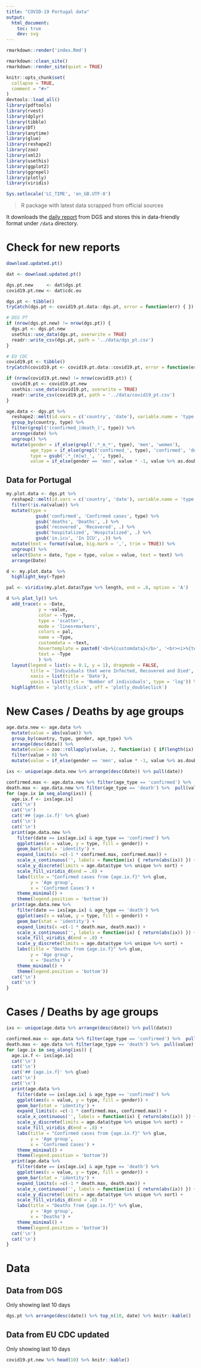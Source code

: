 ```yaml
---
title: "COVID-19 Portugal data"
output: 
  html_document:
    toc: true
    dev: svg
---
```


```r
rmarkdown::render('index.Rmd')
```

```r
rmarkdown::clean_site()
rmarkdown::render_site(quiet = TRUE)
```


```r
knitr::opts_chunk$set(
  collapse = TRUE,
  comment = "#>"
)
devtools::load_all()
library(pdftools)
library(rvest)
library(dplyr)
library(tibble)
library(DT)
library(anytime)
library(glue)
library(reshape2)
library(zoo)
library(xml2)
library(usethis)
library(ggplot2)
library(ggrepel)
library(plotly)
library(viridis)

Sys.setlocale('LC_TIME', 'en_GB.UTF-8')
```

> R package with latest data scrapped from official sources

It downloads the [daily report](https://covid19.min-saude.pt/relatorio-de-situacao/) from DGS and stores this in data-friendly format under `/data` directory.

# Check for new reports

```r
download.updated.pt()
```


```r
dat <- download.updated.pt()

dgs.pt.new     <- dat$dgs.pt 
covid19.pt.new <- dat$cdc.eu
```

```r
dgs.pt <- tibble()
tryCatch(dgs.pt <- covid19.pt.data::dgs.pt, error = function(err) { })

# DGS PT
if (nrow(dgs.pt.new) != nrow(dgs.pt)) {
  dgs.pt <- dgs.pt.new 
  usethis::use_data(dgs.pt, overwrite = TRUE)
  readr::write_csv(dgs.pt, path = '../data/dgs_pt.csv')
}

# EU CDC
covid19.pt <- tibble()
tryCatch(covid19.pt <- covid19.pt.data::covid19.pt, error = function(err) { })

if (nrow(covid19.pt.new) != nrow(covid19.pt)) {
  covid19.pt <- covid19.pt.new
  usethis::use_data(covid19.pt, overwrite = TRUE)
  readr::write_csv(covid19.pt, path = '../data/covid19_pt.csv')
}

```

```r
age.data <- dgs.pt %>% 
  reshape2::melt(id.vars = c('country', 'date'), variable.name = 'type') %>% 
  group_by(country, type) %>% 
  filter(grepl('(confirmed_|death_)', type)) %>% 
  arrange(date) %>% 
  ungroup() %>% 
  mutate(gender = if_else(grepl('.*_m_*', type), 'men', 'women'),
         age_type = if_else(grepl('confirmed_', type), 'confirmed', 'death'),
         type = gsub('.*_(m|w)_', '', type),
         value = if_else(gender == 'men', value * -1, value %>% as.double))
```

## Data for Portugal

```r
my.plot.data <- dgs.pt %>% 
  reshape2::melt(id.vars = c('country', 'date'), variable.name = 'type', measure.vars = c('tests', 'deaths', 'confirmed', 'hospitalized', 'in.icu', 'recovered')) %>% 
  filter(!is.na(value)) %>% 
  mutate(type = 
           gsub('confirmed', 'Confirmed cases', type) %>% 
           gsub('deaths', 'Deaths', .) %>% 
           gsub('recovered', 'Recovered', .) %>% 
           gsub('hospitalized', 'Hospitalized', .) %>% 
           gsub('in.icu', 'In ICU', .)) %>% 
  mutate(text = format(value, big.mark = ',', trim = TRUE)) %>%
  ungroup() %>% 
  select(Date = date, Type = type, value = value, text = text) %>% 
  arrange(Date) 

d <- my.plot.data  %>%  
  highlight_key(~Type)

pal <- viridis(my.plot.data$Type %>% length, end = .8, option = 'A')

d %>% plot_ly() %>% 
  add_trace(x = ~Date, 
            y = ~value, 
            color = ~Type, 
            type = 'scatter',
            mode = 'lines+markers', 
            colors = pal, 
            name = ~Type,
            customdata = ~text,
            hovertemplate = paste0('<b>%{customdata}</b>', '<br><i>%{text}</i>', '<br><i>%{x}</i>'),
            text = ~Type
            ) %>% 
  layout(legend = list(x = 0.1, y = 1), dragmode = FALSE,
         title = 'Individuals that were Infected, Recovered and Died',
         xaxis = list(title = 'Date'),
         yaxis = list(title = 'Number of individuals', type = 'log')) %>% 
  highlight(on = 'plotly_click', off = 'plotly_doubleclick')
```

# New Cases / Deaths by age groups {.tabset .tabset-fade .tabset-pills}

```r
age.data.new <- age.data %>% 
  mutate(value = abs(value)) %>% 
  group_by(country, type, gender, age_type) %>% 
  arrange(desc(date)) %>% 
  mutate(value = zoo::rollapply(value, 2, function(ix) { if(length(ix) <= 1) { return(ix) } else { ix[1] - sum(ix[-1]) } }, fill = c(0, 0, 0), align = 'left', partial = TRUE)) %>%
  filter(value > 0) %>% 
  mutate(value = if_else(gender == 'men', value * -1, value %>% as.double))

ixs <- unique(age.data.new %>% arrange(desc(date)) %>% pull(date))

confirmed.max <- age.data.new %>% filter(age_type == 'confirmed') %>%  pull(value) %>% max
death.max <- age.data.new %>% filter(age_type == 'death') %>%  pull(value) %>% max
for (age.ix in seq_along(ixs)) {
  age.ix.f <- ixs[age.ix]
  cat('\n')
  cat('\n')
  cat('## {age.ix.f}' %>% glue)
  cat('\n')
  cat('\n')
  print(age.data.new %>% 
    filter(date == ixs[age.ix] & age_type == 'confirmed') %>%
    ggplot(aes(x = value, y = type, fill = gender)) +
    geom_bar(stat = 'identity') + 
    expand_limits(x =c(-1 * confirmed.max, confirmed.max)) +
    scale_x_continuous('', labels = function(ix) { return(abs(ix)) }) +
    scale_y_discrete(limits = age.data$type %>% unique %>% sort) + 
    scale_fill_viridis_d(end = .8) + 
    labs(title = "Confirmed cases from {age.ix.f}" %>% glue,
         y = 'Age group',
         x = 'Confirmed Cases') +
    theme_minimal() + 
    theme(legend.position = 'bottom'))
  print(age.data.new %>% 
    filter(date == ixs[age.ix] & age_type == 'death') %>%
    ggplot(aes(x = value, y = type, fill = gender)) +
    geom_bar(stat = 'identity') + 
    expand_limits(x =c(-1 * death.max, death.max)) +
    scale_x_continuous('', labels = function(ix) { return(abs(ix)) }) +
    scale_fill_viridis_d(end = .8) + 
    scale_y_discrete(limits = age.data$type %>% unique %>% sort) + 
    labs(title = "Deaths from {age.ix.f}" %>% glue,
         y = 'Age group',
         x = 'Deaths') +
    theme_minimal() + 
    theme(legend.position = 'bottom'))
  cat('\n')
  cat('\n')
}
```

# Cases / Deaths by age groups {.tabset .tabset-fade .tabset-pills}

```r
ixs <- unique(age.data %>% arrange(desc(date)) %>% pull(date))

confirmed.max <- age.data %>% filter(age_type == 'confirmed') %>%  pull(value) %>% max
death.max <- age.data %>% filter(age_type == 'death') %>%  pull(value) %>% max
for (age.ix in seq_along(ixs)) {
  age.ix.f <- ixs[age.ix]
  cat('\n')
  cat('\n')
  cat('## {age.ix.f}' %>% glue)
  cat('\n')
  cat('\n')
  print(age.data %>% 
    filter(date == ixs[age.ix] & age_type == 'confirmed') %>%
    ggplot(aes(x = value, y = type, fill = gender)) +
    geom_bar(stat = 'identity') + 
    expand_limits(x =c(-1 * confirmed.max, confirmed.max)) +
    scale_x_continuous('', labels = function(ix) { return(abs(ix)) }) +
    scale_y_discrete(limits = age.data$type %>% unique %>% sort) + 
    scale_fill_viridis_d(end = .8) + 
    labs(title = "Confirmed cases from {age.ix.f}" %>% glue,
         y = 'Age group',
         x = 'Confirmed Cases') +
    theme_minimal() + 
    theme(legend.position = 'bottom'))
  print(age.data %>% 
    filter(date == ixs[age.ix] & age_type == 'death') %>%
    ggplot(aes(x = value, y = type, fill = gender)) +
    geom_bar(stat = 'identity') + 
    expand_limits(x =c(-1 * death.max, death.max)) +
    scale_x_continuous('', labels = function(ix) { return(abs(ix)) }) +
    scale_y_discrete(limits = age.data$type %>% unique %>% sort) + 
    scale_fill_viridis_d(end = .8) + 
    labs(title = "Deaths from {age.ix.f}" %>% glue,
         y = 'Age group',
         x = 'Deaths') +
    theme_minimal() + 
    theme(legend.position = 'bottom'))
  cat('\n')
  cat('\n')
}
```

# Data {.tabset .tabset-fade .tabset-pills}

## Data from DGS

Only showing last 10 days

```r
dgs.pt %>% arrange(desc(date)) %>% top_n(10, date) %>% knitr::kable()
```

## Data from EU CDC updated

Only showing last 10 days

```r
covid19.pt.new %>% head(10) %>% knitr::kable()
```





